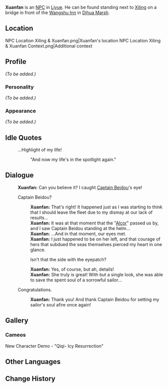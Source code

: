 {{Meta
<!-- REMOVE THIS TEMPLATE AFTER ADDING MISSING INFO -->
|missing_NPC_profile  = yes
}}
{{Character Infobox
|region           = Liyue
|image            = NPC Xuanfan.png
|type             = NPC
|title            = Sailor
}}
'''Xuanfan''' is an [[NPC]] in [[Liyue]]. He can be found standing next to [[Xiling]] on a bridge in front of the [[Wangshu Inn]] in [[Dihua Marsh]].

==Location==
<gallery>
NPC Location Xiling & Xuanfan.png|Xuanfan's location
NPC Location Xiling & Xuanfan Context.png|Additional context
</gallery>

==Profile==
<!-- detailed story/lore information goes here -->
''(To be added.)''

===Personality===
''(To be added.)''

===Appearance===
''(To be added.)''

==Idle Quotes==
{{Dialogue start}}
: {{DIcon|Idle}} ...Highlight of my life!
:: {{A|VO Xuanfan 01.ogg}} "And now my life's in the spotlight again."
{{Dialogue end}}

==Dialogue==
{{Dialogue start}}
:'''Xuanfan:''' Can you believe it? I caught [[Captain Beidou]]'s eye!
:{{DIcon}} Captain Beidou?
::'''Xuanfan:''' That's right! It happened just as I was starting to think that I should leave the fleet due to my dismay at our lack of results...
::'''Xuanfan:''' It was at that moment that the "[[Alcor]]" passed us by, and I saw Captain Beidou standing at the helm...
::'''Xuanfan:''' ...And in that moment, our eyes met.
::'''Xuanfan:''' I just happened to be on her left, and that courage of hers that subdued the seas themselves pierced my heart in one glance.
::{{DIcon}} Isn't that the side with the eyepatch?
::'''Xuanfan:''' Yes, of course, but ah, details!
::'''Xuanfan:''' She truly is great! With but a single look, she was able to save the spent soul of a sorrowful sailor...
:{{DIcon}} Congratulations.
::'''Xuanfan:''' Thank you! And thank Captain Beidou for setting my sailor's soul afire once again!
{{Dialogue end}}
<!--
==Trivia==
-->
==Gallery==
===Cameos===
<gallery>
New Character Demo - "Qiqi- Icy Resurrection"
</gallery>

==Other Languages==
{{Other Languages
|default_hidden = 1
|en      = Xuanfan
|zhs     = 悬帆
|zhs_rm  = Xuánfān
|zht     = 懸帆
|zht_rm  = Xuánfán
|ja      = 懸帆
|ja_rm   = Kenhan{{Assumed}}
|ko      = {{tt|현범|懸帆}}
|ko_rm   = Hyeonbeom
|es      = Xuanfan
|fr      = Xuanfan
|ru      = Сюань Фань
|th      = Xuanfan
|vi      = Xuanfan
|de      = Xianfan
|id      = Xuanfan
|pt      = Xuanfan
|tr      = Xuanfan
|it      = Xuanfan
}}

==Change History==
{{Change History|1.0}}